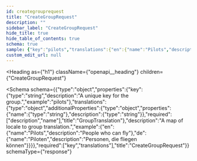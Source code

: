 ```yaml
---
id: creategrouprequest
title: "CreateGroupRequest"
description: ""
sidebar_label: "CreateGroupRequest"
hide_title: true
hide_table_of_contents: true
schema: true
sample: {"key":"pilots","translations":{"en":{"name":"Pilots","description":"People who can fly"},"de":{"name":"Piloten","description":"Personen, die fliegen können"}}}
custom_edit_url: null
---
```



<Heading
  as={"h1"}
  className={"openapi__heading"}
  children={"CreateGroupRequest"}
>
</Heading>





<Schema
  schema={{"type":"object","properties":{"key":{"type":"string","description":"A unique key for the group.","example":"pilots"},"translations":{"type":"object","additionalProperties":{"type":"object","properties":{"name":{"type":"string"},"description":{"type":"string"}},"required":["description","name"],"title":"GroupTranslation"},"description":"A map of locale to group translation.","example":{"en":{"name":"Pilots","description":"People who can fly"},"de":{"name":"Piloten","description":"Personen, die fliegen können"}}}},"required":["key","translations"],"title":"CreateGroupRequest"}}
  schemaType={"response"}
>
  
</Schema>
            